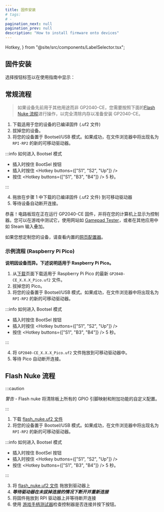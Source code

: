 ```yaml
---
title: 固件安装
# tags:
# -
pagination_next: null
pagination_prev: null
description: "How to install firmware onto devices"
---
```


  Hotkey,
} from "@site/src/components/LabelSelector.tsx";

## 固件安装

选择按钮标签以在使用指南中显示：

<InputLabelSelector />

## 常规流程

> 如果设备先前用于其他用途而非 GP2040-CE，您需要按照下面的[Flash Nuke 流程](#flash-nuke-process)进行操作，以完全清除内存以准备安装 GP2040-CE。

1. 下载适用于您的设备的已编译固件 (.uf2 文件)
2. 拔掉您的设备。
3. 将您的设备置于 Bootsel/USB 模式。如果成功，在文件浏览器中将出现名为 `RPI-RP2` 的新的可移动驱动器。

:::info 如何进入 Bootsel 模式

- 插入时按住 BootSel 按钮
- 插入时按住 <Hotkey buttons={["S1", "S2", "Up"]} />
- 按住 <Hotkey buttons={["S1", "B3", "B4"]} /> 5 秒。

:::

4. 拖放在步骤 1 中下载的已编译固件 (.uf2 文件) 到可移动驱动器
5. 等待设备自动断开连接。

恭喜！电路板现在正在运行 GP2040-CE 固件，并将在您的计算机上显示为控制器。您可以在游戏中测试它，使用网站如 [Gamepad Tester](https://gamepad-tester.com/)，或者在其他应用中如 Steam 输入叠加。

如果您想定制您的设备，请查看内置的[网页配置器](./web-configurator/web-configurator.mdx)。

### 示例流程 (Raspberry Pi Pico)

**说明因设备而异。下述说明适用于 Raspberry Pi Pico。**

1. 从[下载](/downloads)页面下载适用于 Raspberry Pi Pico 的最新 `GP2040-CE_X.X.X_Pico.uf2` 文件。
2. 拔掉您的 Pico。
3. 将您的设备置于 Bootsel/USB 模式。如果成功，在文件浏览器中将出现名为 `RPI-RP2` 的新的可移动驱动器。

:::info 如何进入 Bootsel 模式

- 插入时按住 BootSel 按钮
- 插入时按住 <Hotkey buttons={["S1", "S2", "Up"]} />
- 按住 <Hotkey buttons={["S1", "B3", "B4"]} /> 5 秒。

:::

4. 将 `GP2040-CE_X.X.X_Pico.uf2` 文件拖放到可移动驱动器中。
5. 等待 Pico 自动断开连接。

## Flash Nuke 流程

:::caution

_警告_ - Flash nuke 将清除板上所有的 GPIO 引脚映射和附加功能的自定义配置。

:::

1. 下载 [flash_nuke.uf2 文件](/assets/flash_nuke.uf2)
2. 将您的设备置于 Bootsel/USB 模式。如果成功，在文件浏览器中将出现名为 `RPI-RP2` 的新的可移动驱动器。

:::info 如何进入 Bootsel 模式

- 插入时按住 BootSel 按钮
- 插入时按住 <Hotkey buttons={["S1", "S2", "Up"]} />
- 按住 <Hotkey buttons={["S1", "B3", "B4"]} /> 5 秒。

:::

3. 将 [flash_nuke.uf2 文件](/assets/flash_nuke.uf2) 拖放到驱动器上
4. **_等待驱动器在未拔掉连接的情况下断开并重新连接_**
5. 将固件拖放到 RPI 驱动器上并等待断开连接
6. 使用 [游戏手柄测试器](https://hardwaretester.com/gamepad)检查控制器是否连接并按下按钮。
